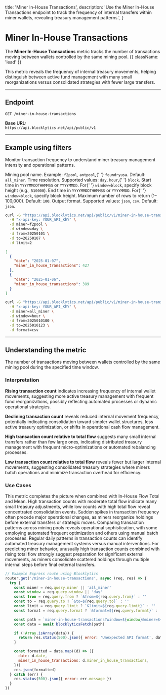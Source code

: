   title: 'Miner In-House Transactions',
  description:
    'Use the Miner In-House Transactions endpoint to track the frequency of internal transfers within miner wallets, revealing treasury management patterns.',
}

# Miner In-House Transactions

The **Miner In-House Transactions** metric tracks the number of transactions moving between wallets controlled by the same mining pool. {{ className: 'lead' }}

This metric reveals the frequency of internal treasury movements, helping distinguish between active fund management with many small reorganizations versus consolidated strategies with fewer large transfers.

---

## Endpoint

`GET /miner-in-house-transactions`

**Base URL:**  
`https://api.blocklytics.net/api/public/v1`

---

## Example using filters

<Row>
  <Col>

Monitor transaction frequency to understand miner treasury management intensity and operational patterns.

<Properties>
  <Property name="miner" type="string">
    Mining pool name. Example: <code>f2pool</code>, <code>antpool</code>,{' '}
    <code>foundryusa</code>. Default: <code>all_miner</code>.
  </Property>
  <Property name="window" type="string">
    Time resolution. Supported values: <code>day</code>, <code>hour</code>,{' '}
    <code>block</code>.
  </Property>
  <Property name="from" type="string">
    Start time in <code>YYYYMMDDTHHMMSS</code> or <code>YYYYMMDD</code>. For{' '}
    <code>window=block</code>, specify block height (e.g., <code>510000</code>).
  </Property>
  <Property name="to" type="string">
    End time in <code>YYYYMMDDTHHMMSS</code> or <code>YYYYMMDD</code>. For{' '}
    <code>window=block</code>, specify block height.
  </Property>
  <Property name="limit" type="integer">
    Maximum number of rows to return (1–100,000). Default: <code>100</code>.
  </Property>
  <Property name="format" type="string">
    Output format. Supported values: <code>json</code>, <code>csv</code>.
    Default: <code>json</code>.
  </Property>
</Properties>

  </Col>
  <Col>

```bash {title="Requesting Miner In-House Transactions data"}
curl -G "https://api.blocklytics.net/api/public/v1/miner-in-house-transactions" \
  -H "x-api-key: YOUR_API_KEY" \
  -d miner=f2pool \
  -d window=day \
  -d from=20250101 \
  -d to=20250107 \
  -d limit=2
```

```json {title="Sample JSON response"}
[
  {
    "date": "2025-01-07",
    "miner_in_house_transactions": 427
  },
  {
    "date": "2025-01-06",
    "miner_in_house_transactions": 389
  }
]
```

```bash {title="Exporting as CSV"}
curl -G "https://api.blocklytics.net/api/public/v1/miner-in-house-transactions" \
  -H "x-api-key: YOUR_API_KEY" \
  -d miner=all_miner \
  -d window=hour \
  -d from=2025010100 \
  -d to=2025010123 \
  -d format=csv
```

  </Col>
</Row>

---

## Understanding the metric

<Row>
  <Col>

<Properties>
  <Property name="miner_in_house_transactions" type="integer">
    The number of transactions moving between wallets controlled by the same
    mining pool during the specified time window.
  </Property>
</Properties>

### Interpretation

**Rising transaction count** indicates increasing frequency of internal wallet movements, suggesting more active treasury management with frequent fund reorganizations, possibly reflecting automated processes or dynamic operational strategies.

**Declining transaction count** reveals reduced internal movement frequency, potentially indicating consolidation toward simpler wallet structures, less active treasury optimization, or shifts in operational cash flow management.

**High transaction count relative to total flow** suggests many small internal transfers rather than few large ones, indicating distributed treasury management with frequent micro-optimizations or automated rebalancing processes.

**Low transaction count relative to total flow** reveals fewer but larger internal movements, suggesting consolidated treasury strategies where miners batch operations and minimize transaction overhead for efficiency.

### Use Cases

This metric completes the picture when combined with In-House Flow Total and Mean. High transaction counts with moderate total flow indicate many small treasury adjustments, while low counts with high total flow reveal concentrated consolidation events. Sudden spikes in transaction frequency often precede major operational changes, as miners reorganize holdings before external transfers or strategic moves. Comparing transaction patterns across mining pools reveals operational sophistication, with some employing automated frequent optimization and others using manual batch processes. Regular daily patterns in transaction counts can identify automated treasury management systems versus manual interventions. For predicting miner behavior, unusually high transaction counts combined with rising total flow strongly suggest preparation for significant external movements, as miners consolidate scattered holdings through multiple internal steps before final external transfers.

  </Col>
  <Col>

```js {title="Node.js (Express) example"}
// Example Express route using Blocklytics
router.get('/miner-in-house-transactions', async (req, res) => {
  try {
    const miner = req.query.miner || 'all_miner'
    const window = req.query.window || 'day'
    const from = req.query.from ? `&from=${req.query.from}` : ''
    const to = req.query.to ? `&to=${req.query.to}` : ''
    const limit = req.query.limit ? `&limit=${req.query.limit}` : ''
    const format = req.query.format ? `&format=${req.query.format}` : ''

    const path = `miner-in-house-transactions?window=${window}&miner=${miner}${from}${to}${limit}${format}`
    const data = await blocklyticsFetch(path)

    if (!Array.isArray(data)) {
      return res.status(500).json({ error: 'Unexpected API format', data })
    }

    const formatted = data.map((d) => ({
      date: d.date,
      miner_in_house_transactions: d.miner_in_house_transactions,
    }))
    res.json(formatted)
  } catch (err) {
    res.status(500).json({ error: err.message })
  }
})
```

  </Col>
</Row>
